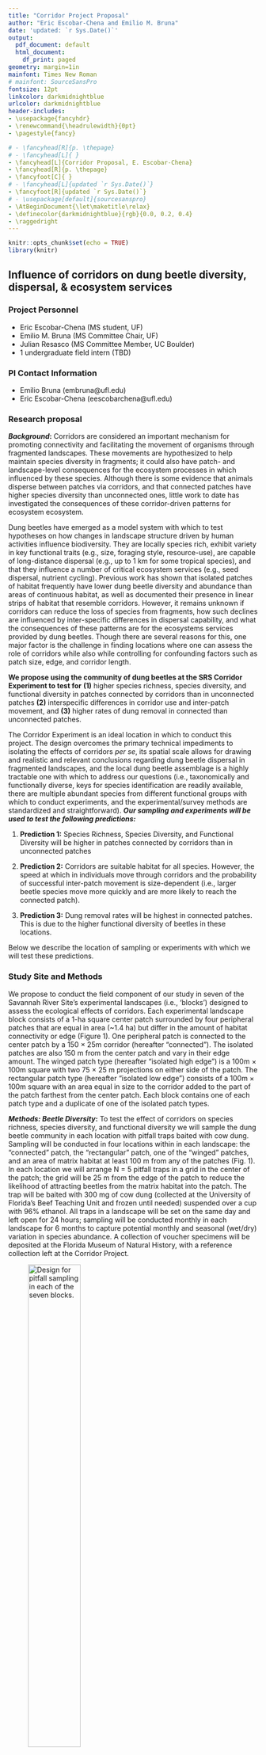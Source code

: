 ```yaml
---
title: "Corridor Project Proposal"
author: "Eric Escobar-Chena and Emilio M. Bruna"
date: 'updated: `r Sys.Date()`'
output:
  pdf_document: default
  html_document:
    df_print: paged
geometry: margin=1in
mainfont: Times New Roman
# mainfont: SourceSansPro
fontsize: 12pt
linkcolor: darkmidnightblue
urlcolor: darkmidnightblue
header-includes:
- \usepackage{fancyhdr}
- \renewcommand{\headrulewidth}{0pt}
- \pagestyle{fancy}

# - \fancyhead[R]{p. \thepage}
# - \fancyhead[L]{ }
- \fancyhead[L]{Corridor Proposal, E. Escobar-Chena}
- \fancyhead[R]{p. \thepage}
- \fancyfoot[C]{ }
# - \fancyhead[L]{updated `r Sys.Date()`}
- \fancyfoot[R]{updated `r Sys.Date()`}
# - \usepackage[default]{sourcesanspro}
- \AtBeginDocument{\let\maketitle\relax}
- \definecolor{darkmidnightblue}{rgb}{0.0, 0.2, 0.4}
- \raggedright
---
```


```r
knitr::opts_chunk$set(echo = TRUE)
library(knitr)
```


## Influence of corridors on dung beetle diversity, dispersal, & ecosystem services

### Project Personnel 

- Eric Escobar-Chena (MS student, UF) 
- Emilio M. Bruna (MS Committee Chair, UF)
- Julian Resasco (MS Committee Member, UC Boulder)
- 1 undergraduate field intern (TBD)

### PI Contact Information 

- Emilio Bruna (embruna@ufl.edu)
- Eric Escobar-Chena (eescobarchena@ufl.edu)

### Research proposal 
<!-- (a) Description of research, including type of sampling and description of any type of manipulation (even if minor)  -->

**_Background_:**  Corridors are considered an important mechanism for promoting connectivity and facilitating the movement of organisms through fragmented landscapes. These movements are hypothesized to help maintain species diversity in fragments; it could also have patch- and landscape-level consequences for the ecosystem processes in which influenced by these species. Although there is some evidence that animals disperse between patches via corridors, and that connected patches have higher species diversity than unconnected ones, little work to date has investigated the consequences of these corridor-driven patterns for ecosystem ecosystem. 

Dung beetles have emerged as a model system with which to test hypotheses on how changes in landscape structure driven by human activities influence biodiversity. They are locally species rich, exhibit variety in key functional traits (e.g., size, foraging style, resource-use), are capable of long-distance dispersal (e.g., up to 1 km for some tropical species), and that they influence a number of critical ecosystem services (e.g., seed dispersal, nutrient cycling). Previous work has shown that isolated patches of habitat frequently have lower dung beetle diversity and abundance than areas of continuous habitat, as well as documented their presence in linear strips of habitat that resemble corridors. However, it remains unknown if corridors can reduce the loss of species from fragments, how such declines are influenced by inter-specific differences in dispersal capability, and what the consequences of these patterns are for the ecosystems services provided by dung beetles. Though there are several reasons for this, one major factor is the challenge in finding locations where one can assess the role of corridors while also while controlling for confounding factors such as patch size, edge, and corridor length. 

**We propose using the community of dung beetles at the SRS Corridor Experiment to test for** **(1)** higher species richness, species diversity, and functional diversity in patches connected by corridors than in unconnected patches **(2)** interspecific differences in corridor use and inter-patch movement, and **(3)** higher rates of dung removal in connected than unconnected patches.  

The Corridor Experiment is an ideal location in which to conduct this project. The design overcomes the primary technical impediments to isolating the effects of corridors _per se_, its spatial scale allows for drawing and realistic and relevant conclusions regarding dung beetle dispersal in fragmented landscapes, and the local dung beetle assemblage is a highly tractable one with which to address our questions (i.e., taxonomically and functionally diverse, keys for species identification are readily available, there are multiple abundant species from different functional groups with which to conduct experiments, and the experimental/survey methods are standardized and straightforward). **_Our sampling and experiments will be used to test the following predictions:_**

1. **Prediction 1:** Species Richness, Species Diversity, and Functional Diversity will be higher in patches connected by corridors than in unconnected patches

<!-- 2. Predictions 2: Corridors facilitate inter-patch movement of dung beetle species,  -->
2. **Prediction 2:** Corridors are suitable habitat for all species. However, the speed at which in individuals move through corridors and the probability of successful inter-patch movement is size-dependent (i.e., larger beetle species move more quickly and are more likely to reach the connected patch).     

3. **Prediction 3:** Dung removal rates will be highest in connected patches. This is due to the higher functional diversity of beetles in these locations.  

Below we describe the location of sampling or experiments with which we will test these predictions.  

### Study Site and Methods   

We propose to conduct the field component of our study in seven of the Savannah River Site's experimental landscapes (i.e., 'blocks') designed to assess the ecological effects of corridors. Each experimental landscape block consists of a 1-ha square center patch surrounded by four peripheral patches that are equal in area (~1.4 ha) but differ in the amount of habitat connectivity or edge (Figure 1). One peripheral patch is connected to the center patch by a 150 $\times$ 25m corridor (hereafter “connected”). The isolated patches are also 150 m from the center patch and vary in their edge amount. The winged patch type (hereafter “isolated high edge”) is a 100m $\times$ 100m square with two 75 $\times$ 25 m projections on either side of the patch. The rectangular patch type (hereafter “isolated low edge”) consists of a 100m $\times$ 100m square with an area equal in size to the corridor added to the part of the patch farthest from the center patch. Each block contains one of each patch type and a duplicate of one of the isolated patch types. 

**_Methods: Beetle Diversity_:** To test the effect of corridors on species richness, species diversity, and functional diversity we will sample the dung beetle community in each location with pitfall traps baited with cow dung. Sampling will be conducted in four locations within in each landscape: the "connected" patch, the "rectangular" patch, one of the "winged" patches, and an area of matrix habitat at least 100 m from any of the patches (Fig. 1). In each location we will arrange N = 5 pitfall traps in a grid in the center of the patch; the grid will be 25 m from the edge of the patch to reduce the likelihood of attracting beetles from the matrix habitat into the patch. The trap will be baited with 300 mg of cow dung (collected at the University of Florida’s Beef Teaching Unit and frozen until needed) suspended over a cup with 96% ethanol. All traps in a landscape will be set on the same day and left open for 24 hours; sampling will be conducted monthly in each landscape for 6 months to capture potential monthly and seasonal (wet/dry) variation in species abundance. A collection of voucher specimens will be deposited at the Florida Museum of Natural History, with a reference collection left at the Corridor Project.

<!-- Pitfall traps are constructed from 15 cm sections of PVC pipe (diameter = 10 cm). A metal screen has been attached to the bottom of the PVC, while a 14 cm diameter funnel has been inserted to the top. The with an extended --cm plastic platform used to suspend the trap over a hole in the ground. The traps will be set level to the ground by placing them into a semi-permanent hole that was maintained by a larger section of PVC while traps were not in use. Dung is wrapped in paper towel to exclude beetles and suspended over the trap on a wire cloth platform. Note that although the traps of Wood and Kaufman (2008) were designed as a live catch trap, ours will be converted to a wet trap by placing a --ml cup containing 95% ethanol inside the trap (the original design allows some beetles to escape and for predatory beetles to enter the traps). -->

<!-- The dung used to bait traps will be collected from the University of Florida’s Beef Teaching Unit from cattle that were unsupplemented – (with what). It is  collected fresh in the morning, homogenized, and formed into approximately (_ml) balls and frozen at (_degrees Celsius) until deployment. While some dung beetles have a clear preference for a particular type of dung, most species are generalists that use a broad diversity of vertebrate excrement (cite - check Gordon 1983, and Mart´in Piera and Lobo 1996, and see what Woodruff has to say; see page 13 of Haffter and Edmonds). All beetles captured will stored in 95% ethanol and identified to species or morphospecies using Woodruff (1973). A collection of voucher specimens will be deposited at the FLMNH and ------. -->

<!-- - 5 traps in a grid in the central 50 $\times$ 50 m of each patch + 1 sampling grid in the matrix. The 25 m buffer from the edge is to avoid beetles coming into the plot from the matrix. -->
<!-- - will try to test buffer width with marked beetles released at different distances, including from outside matrix -->
<!-- - 4 arrays per blocks = 36 traps per array, 7 blocks = 252 traps total -->
<!-- - need to make sure - ebnough "coverage" without a buffer too small, meaning bugs from matrix come into patch -->

![Design for pitfall sampling in each of the seven blocks.](./images/plots1.png){fig-align="center" width=50% height=50%}

**_Methods: Beetle dispersal_:** To determine if beetles use corridors to move between patches, and if patterns of movement differ between species, we will conduct a mark-release-recapture (i.e., MRR) experiment. A pitfall trap will be placed in the middle of the landscape's "center" patch and baited with 300 g of cow dung. We will then release marked beetles at two points equidistant from the bait: the "connected" patch and the edge of the "rectangular" patch(Figure 2); these locations are separated from the bait by either the corridor or matrix habitat, allowing us to determine if corridors allow for more rapid movement and how this might vary by beetle species or functional group. We will check the pitfall trap for marked beetles twice per day for three days following their release.

We anticipate initially conducting this experiment with two species:LARGE AND SMALL, but may modifify rthethe choice of species based on our initial sampling. We will also conduct preliomiary expertiments to determine the beetle dispral, and may place passive (i.e., unbaited) traps in the corridor, matrix, and patches.


<!-- - to consider: passive traps to see if they are moving through? should we start experiment with smaller distances into the orridor and then eventually the full length?  -->
<!-- - is there any technology to track or follow them? RFID? etc? -->


![Design for experimental assessment of beetle dispersal.](./images/plots2.png){fig-align="center" width=50% height=50%}

**_Field Methods: Dung removal_:** The removal, breakdown, and burial of animal feces is an important ecosystem service provided by dung beetles. We will compare the efficacy of dung removal by beetle communities in connected, unconnected, and winged patches using both mesocosms (at the University of Florida) and a field experiment conducted in seven of the experimental blocks. In each of the patches and a equally sized plot in the matrix we will establish a grid of four points (Figure 3). Each point of the grid will be 25 m from the patch edge to avoid attracting beetles from the matrix surrounding the patch. At each point we will place two 'plant saucers' filled with 3 inches of homogenized local soil in which we place 300 g of cow dung; one of the saucers will be protected with mesh to prevent beetle access. After 48 hours the saucers will be removed and the remaining dung will be weighed (the weight of the protected dung is used to correct for weight loss due to desiccation). Experiments will be conducted monthly in each landscape for 6 months to capture potential monthly and seasonal (wet/dry) variation.   

<!-- -  to consider: gather and sieve soil from outside, place in shallow pot, and place dung on that. Allows breakdown of soil without getting into their soils, if this is a concern -->
<!-- - repeat biweekly for X months  -->
<!-- - lab experiment: meso-cosms in GNV based on results from diversity sampling  -->
<!-- - need to make sure each point inside a plot is independent, and that each sampling date is independent -->
<!-- plant saucers: http://tinyurl.com/3ph2wd6b -->

![Arrangement of the dung removal experiment to be conducted in each of the seven experimental blocks.](./images/plots3.png){fig-align="center" width=50% height=50%}




<!-- Fig. 1 – Schematic of experimental design showing 1 of the 7 blocks. Center patches (lower left) are planted by with 16 source populations of wild sunflowers from locations throughout the US (from US-NPGS; represented by rainbow colors) and will be randomly assigned to a grid pole location. Connected and one unconnected patch, C location (rectangular or winged) will each be planted with an inbred line (HA 467). -->


_Focal Species Assemblage_

1. How many species, functional groups, range in size, what is known about them
1. Table of expected species 

_Potential impacts on corridor plots and ongoing studies_

1. no holes are being dug for pitfalls: no disturbance of the seeds or soil
1. changes in dung beetle abundance due to collection: short term, unlikely to be high impact
1. Dung introduced into plots: contained in above ground traps, so also unlikely, standardized and from cows taking abntibiotics, so no disease introduced,.



_Study duration_ 

1. Preliminary sampling during Spring 2023
1. Summer and Fall Sampling
<!-- Plan for how the study will be cleaned-up -->
1. All traps and pin flags will be removed after each sampling bout

_Funding sources (if applicable)_


_Plan for making data publicly accessible_

Data will be entered into spreadsheets and backed up by saving them to a repository on the Bruna Lab's Github site (https://github.com/BrunaLab)  along with a .txt file of metadata and all R scripts for data correction and analysis. When new data are added they will be automatically validated using  Github actions and the `pointblank` library (e.g., https://brunalab.github.io/HeliconiaSurveys/survey_validation/survey_validation.html). This approach allows us to share the all materials with collaborators and easily archive code and data at Zenodo and Dryad (respectively) upon the acceptance of a manuscript. For an overview of our approach to data archiving and accessibility see https://github.com/BrunaLab/HeliconiaSurveys



